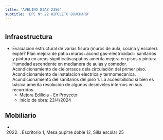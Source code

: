```yaml
---
title: 'AVELINO DIAZ 2356'
subtitle: 'EPC N° 22 HIPOLITO BOUCHARD'
---
```


#
## Infraestructura

* Evaluacion estructural de varias fisura (muros de aula, cocina y escaler). expte?
Plan mejora de patio+muros+acond gas-electricidad+ sanitarios y pintura en areas significativaspatios amerita mejora en pisos y pintura. Humedad ascendente en medianera de aulas y comedor. Acondicionamiento de cielorrasos dela circulación del primer piso. Acondicionamiento de instalacion electrica y termomecanica. Acondicionamiento del sanitarios del piso 1. La accesibilidad si bien es básica amerita resolución de algunos desniveles internos en sus recorridos. 
    + Mejora Edilicia - En Proyecto 
    + Inicio de obra: 23/4/2024 






## Mobiliario

*  (2022) : Escritorio 1, Mesa pupitre doble 12, Silla escolar 25 



